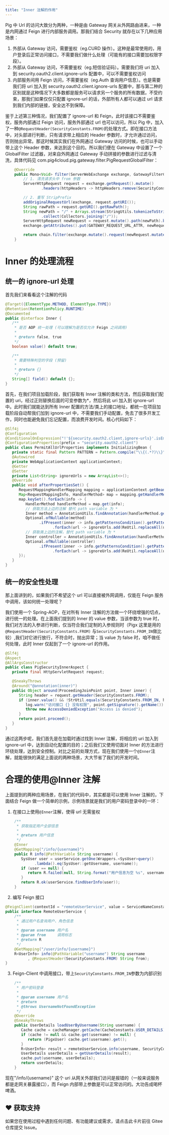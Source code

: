 ```yaml
---
title: "Inner 注解的作用"
---
```


Pig 中 Url 的访问大致分为两种，一种是由 Gateway 网关从外网路由进来，一种是内网通过 Feign 进行内部服务调用。那我们结合 Security 就存在以下几种应用场景：

1. 外部从 Gateway 访问，需要鉴权（eg.CURD 操作）。这种是最常使用的，用户登录后正常访问接口，不需要我们做什么处理（可能有的接口需要加权限字段）。
2. 外部从 Gateway 访问，不需要鉴权（eg.短信验证码）。需要我们将 uri 加入到 security.oauth2.client.ignore-urls 配置中，可以不需要鉴权访问
3. 内部服务间用 Feign 访问，不需要鉴权（eg.Auth 查询用户信息）。也是需要我们将 uri 加入到 security.oauth2.client.ignore-urls 配置中，那与第二种的区别就是这种情况下大多数都是服务可以请求另一个服务的所有数据，不受约束，那我们如果仅仅只配置 ignore-url 的话，外部所有人都可以通过 url 请求到我们内部的链接，安全达不到保障。

鉴于上述第三种情况，我们配置了 ignore-url 和 Feign，此时该接口不需要鉴权，服务内部通过 Feign 访问，服务外部通过 url 也可以访问，所以 Pig 中，加入了一种`@RequestHeader(SecurityConstants.FROM)`的处理方式。即在接口方法中，对头部进行判断，只有请求带上相应的 Header 参数时，才允许通过访问，否则抛出异常。那这时候其实我们在外网通过 Gateway 访问的时候，也可以手动带上这个 Header 参数，来达到这个目的。所以我们便在 Gateway 中设置了一个 GlobalFilter 过滤器，对来自外网通过 Gateway 手动拼接的参数进行过滤与清洗，具体代码见 com.pig4cloud.pig.gateway.filter.PigRequestGlobalFilter：

```java
	@Override
	public Mono<Void> filter(ServerWebExchange exchange, GatewayFilterChain chain) {
		// 1. 清洗请求头中 from 参数
		ServerHttpRequest request = exchange.getRequest().mutate()
				.headers(httpHeaders -> httpHeaders.remove(SecurityConstants.FROM)).build();

		// 2. 重写 StripPrefix
		addOriginalRequestUrl(exchange, request.getURI());
		String rawPath = request.getURI().getRawPath();
		String newPath = "/" + Arrays.stream(StringUtils.tokenizeToStringArray(rawPath, "/")).skip(1L)
				.collect(Collectors.joining("/"));
		ServerHttpRequest newRequest = request.mutate().path(newPath).build();
		exchange.getAttributes().put(GATEWAY_REQUEST_URL_ATTR, newRequest.getURI());

		return chain.filter(exchange.mutate().request(newRequest.mutate().build()).build());
	}
```

# Inner 的处理流程

## 统一的 ignore-url 处理

首先我们来看看这个注解的代码

```java
@Target({ElementType.METHOD, ElementType.TYPE})
@Retention(RetentionPolicy.RUNTIME)
@Documented
public @interface Inner {
   /**
    * 是否 AOP 统一处理 (可以理解为是否仅允许 Feign 之间调用)
    *
    * @return false, true
    */
   boolean value() default true;

   /**
    * 需要特殊判空的字段 (预留)
    *
    * @return {}
    */
   String[] field() default {};
}
```

首先，在我们项目加载阶段，我们获取有 Inner 注解的类和方法，然后获取我们配置的 uri，经过正则替换后面的可变参数为*，然后将此 uri 加入到 ignore-url 中。此时我们就能达到所有 Inner 配置的方法/类上的接口地址，都统一在项目加载阶段自动帮我们加到 ignore-url 中，不需要我们手动配置，免去了很多开发工作，同时也能避免我们忘记配置，而浪费开发时间。核心代码如下：

```java
@Slf4j
@Configuration
@ConditionalOnExpression("!'${security.oauth2.client.ignore-urls}'.isEmpty()")
@ConfigurationProperties(prefix = "security.oauth2.client")
public class PermitAllUrlProperties implements InitializingBean {
   private static final Pattern PATTERN = Pattern.compile("\\{(.*?)\\}");
   @Autowired
   private WebApplicationContext applicationContext;
   @Getter
   @Setter
   private List<String> ignoreUrls = new ArrayList<>();
   @Override
   public void afterPropertiesSet() {
      RequestMappingHandlerMapping mapping = applicationContext.getBean(RequestMappingHandlerMapping.class);
      Map<RequestMappingInfo, HandlerMethod> map = mapping.getHandlerMethods();
      map.keySet().forEach(info -> {
         HandlerMethod handlerMethod = map.get(info);
         // 获取方法上边的注解 替代 path variable 为 *
         Inner method = AnnotationUtils.findAnnotation(handlerMethod.getMethod(), Inner.class);
         Optional.ofNullable(method)
               .ifPresent(inner -> info.getPatternsCondition().getPatterns()
                     .forEach(url -> ignoreUrls.add(ReUtil.replaceAll(url, PATTERN, StringPool.ASTERISK))));
         // 获取类上边的注解，替代 path variable 为 *
         Inner controller = AnnotationUtils.findAnnotation(handlerMethod.getBeanType(), Inner.class);
         Optional.ofNullable(controller)
               .ifPresent(inner -> info.getPatternsCondition().getPatterns()
                     .forEach(url -> ignoreUrls.add(ReUtil.replaceAll(url, PATTERN, StringPool.ASTERISK))));
      });
   }
}
```

## 统一的安全性处理

那上面讲到的，如果我们不希望这个 url 可以直接被外网调用，仅能在 Feign 服务中调用，该如何统一处理呢？

我们使用一个 Spring-AOP，在对所有 Inner 注解的方法做一个环绕增强的切点，进行统一的处理。在上面我们提到的 Inner 的 value 参数，当该参数为 true 时，我们对方法的入参进行判断，仅当符合我们定制的入参规则时（Pigx 这里是用的`@RequestHeader(SecurityConstants.FROM)` 与`SecurityConstants.FROM_IN`做比较）,我们对它进行放行，不符合时，抛出异常；当 value 为 false 时，咱不做任何处理，此时 Inner 仅起到了一个 ignore-url 的作用。

```java
@Slf4j
@Aspect
@AllArgsConstructor
public class PigSecurityInnerAspect {
   private final HttpServletRequest request;

   @SneakyThrows
   @Around("@annotation(inner)")
   public Object around(ProceedingJoinPoint point, Inner inner) {
      String header = request.getHeader(SecurityConstants.FROM);
      if (inner.value() && !StrUtil.equals(SecurityConstants.FROM_IN, header)) {
         log.warn("访问接口 {} 没有权限", point.getSignature().getName());
         throw new AccessDeniedException("Access is denied");
      }
      return point.proceed();
   }
}
```

通过这两步呢，我们首先是在加载时通过找到 Inner 注解，将相应的 uri 加入到 ignore-url 中，达到自动化配置的目的；之后我们又使用切面对 Inner 的方法进行环绕处理，达到安全控制。对比之前的处理方式，现在我们使用一个`@Inner`注解，就能很快的满足上面说的两种场景，大大节省了我们的开发时间。

# 合理的使用@Inner 注解

上面提到的两种应用场景，在我们的代码中，其实都是可以使用 Inner 注解的，下面结合 Feign 做一个简单的示例，示例场景就是我们的用户密码登录中的一环：

1. 在接口上使用`@Inner`注解，使得 url 无需鉴权

```java
    /**
     * 获取指定用户全部信息
     *
     * @return 用户信息
     */
    @Inner
    @GetMapping("/info/{username}")
    public R info(@PathVariable String username) {
       SysUser user = userService.getOne(Wrappers.<SysUser>query()
             .lambda().eq(SysUser::getUsername, username));
       if (user == null) {
          return R.failed(null, String.format("用户信息为空 %s", username));
       }
       return R.ok(userService.findUserInfo(user));
    }
```

2. 编写 Feign 接口

```java
@FeignClient(contextId = "remoteUserService", value = ServiceNameConstants.UMPS_SERVICE)
public interface RemoteUserService {
    /**
     * 通过用户名查询用户、角色信息
     *
     * @param username 用户名
     * @param from     调用标志
     * @return R
     */
    @GetMapping("/user/info/{username}")
    R<UserInfo> info(@PathVariable("username") String username
          , @RequestHeader(SecurityConstants.FROM) String from);
}
```

3. Feign-Client 中调用接口，带上`SecurityConstants.FROM_IN`参数为内部识别

```java
    /**
     * 用户密码登录
     *
     * @param username 用户名
     * @return
     * @throws UsernameNotFoundException
     */
    @Override
    @SneakyThrows
    public UserDetails loadUserByUsername(String username) {
       Cache cache = cacheManager.getCache(CacheConstants.USER_DETAILS);
       if (cache != null && cache.get(username) != null) {
          return (PigxUser) cache.get(username).get();
       }
       R<UserInfo> result = remoteUserService.info(username, SecurityConstants.FROM_IN);
       UserDetails userDetails = getUserDetails(result);
       cache.put(username, userDetails);
       return userDetails;
    }
```

现在"/info/{username}" 这个 uri 从网关外部我们访问是报错的（一般来说服务都是走网关暴露接口），而 Feign 内部带上参数是可以正常访问的。大功告成喝杯啤酒。

## ♥️ 获取支持
<Card title="遇到问题？" horizontal icon="link" href="https://gitee.com/log4j/pig/issues">
  如果您在使用过程中遇到任何问题、有功能建议或需求，请点击此卡片前往 Gitee 仓库提交 Issue。
</Card>

